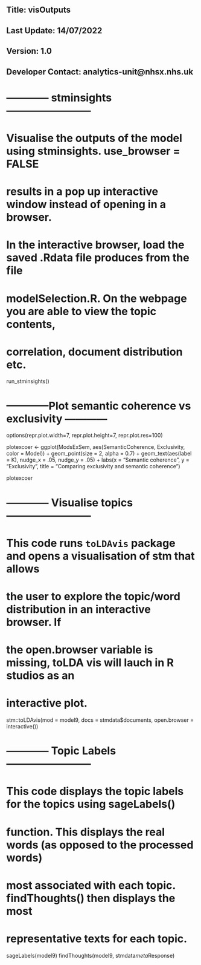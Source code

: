 ################################################################################
## Title: visOutputs
## Last Update: 14/07/2022
## Version: 1.0
## Developer Contact: analytics-unit@nhsx.nhs.uk
################################################################################

# ------------ stminsights ------------------------
# Visualise the outputs of the model using stminsights. use_browser = FALSE
# results in a pop up interactive window instead of opening in a browser.
#
# In the interactive browser, load the saved .Rdata file produces from the file
# modelSelection.R. On the webpage you are able to view the topic contents,
# correlation, document distribution etc.
run_stminsights() 

# ------------Plot semantic coherence vs exclusivity ------------
options(repr.plot.width=7, repr.plot.height=7, repr.plot.res=100)

plotexcoer <-
  ggplot(ModsExSem, aes(SemanticCoherence, Exclusivity, color = Model)) +
  geom_point(size = 2, alpha = 0.7) +
  geom_text(aes(label = K), nudge_x = .05, nudge_y = .05) +
  labs(x = "Semantic coherence",
       y = "Exclusivity",
       title = "Comparing exclusivity and semantic coherence")

plotexcoer

# ------------ Visualise topics ------------------------
# This code runs `toLDAvis` package and opens a visualisation of stm that allows 
# the user to explore the topic/word distribution in an interactive browser. If 
# the open.browser variable is missing, toLDA vis will lauch in R studios as an 
# interactive plot. 
stm::toLDAvis(mod = model9, docs = stmdata$documents, open.browser = interactive())

# ------------ Topic Labels ------------------------
# This code displays the topic labels for the topics using sageLabels() 
# function. This displays the real words (as opposed to the processed words) 
# most associated with each topic. findThoughts() then displays the most 
# representative texts for each topic. 
sageLabels(model9)
findThoughts(model9, stmdata$meta$Response)
